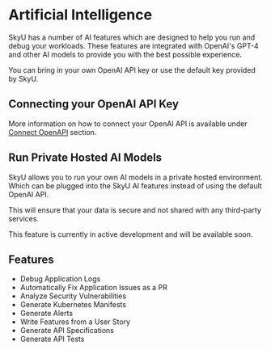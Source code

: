 
# Artificial Intelligence

SkyU has a number of AI features which are designed to help you run and debug your workloads. These features are integrated with OpenAI's GPT-4 and other AI models to provide you with the best possible experience.

You can bring in your own OpenAI API key or use the default key provided by SkyU.

## Connecting your OpenAI API Key

More information on how to connect your OpenAI API is available under [Connect OpenAPI](/docs/integrations/chatgpt) section.

## Run Private Hosted AI Models

SkyU allows you to run your own AI models in a private hosted environment. Which can be plugged into the SkyU AI features instead of using the default OpenAI API.

This will ensure that your data is secure and not shared with any third-party services.

<Callout type="info">
This feature is currently in active development and will be available soon.
</Callout>

## Features

- Debug Application Logs
- Automatically Fix Application Issues as a PR
- Analyze Security Vulnerabilities
- Generate Kubernetes Manifests
- Generate Alerts
- Write Features from a User Story
- Generate API Specifications
- Generate API Tests





